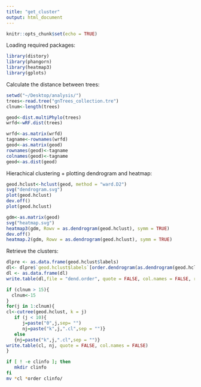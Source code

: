 ```yaml
---
title: "get_cluster"
output: html_document
---
```


```r
knitr::opts_chunk$set(echo = TRUE)
```
Loading required packages:
```r
library(distory)
library(phangorn)
library(heatmap3)
library(gplots)
```

Calculate the distance between trees:
```r
setwd("~/Desktop/analysis/")
trees<-read.tree("gnTrees_collection.tre")
clnum<-length(trees)

geod<-dist.multiPhylo(trees)
wrfd<-wRF.dist(trees)

wrfd<-as.matrix(wrfd)
tagname<-rownames(wrfd)
geod<-as.matrix(geod)
rownames(geod)<-tagname
colnames(geod)<-tagname
geod<-as.dist(geod)
```

Hierachical clustering + plotting dendrogram and heatmap:
```r
geod.hclust<-hclust(geod, method = "ward.D2")
svg("dendrogram.svg")
plot(geod.hclust)
dev.off()
plot(geod.hclust)

gdm<-as.matrix(geod)
svg("heatmap.svg")
heatmap3(gdm, Rowv = as.dendrogram(geod.hclust), symm = TRUE)
dev.off()
heatmap.2(gdm, Rowv = as.dendrogram(geod.hclust), symm = TRUE)
```

Retrieve the clusters:
```r
dlpre <- as.data.frame(geod.hclust$labels)
dl<- dlpre$`geod.hclust$labels`[order.dendrogram(as.dendrogram(geod.hclust))]
dl <- as.data.frame(dl)
write.table(dl,file = "dend.order", quote = FALSE, col.names = FALSE, row.names = FALSE)

if (clnum > 15){
  clnum<-15
}
for(j in 1:clnum){
cl<-cutree(geod.hclust, k = j)
   if (j < 10){
      j=paste("0",j,sep= "")
      nj=paste("k",j,".cl",sep = "")}
   else
   {nj=paste("k",j,".cl",sep = "")}
write.table(cl, nj, quote = FALSE, col.names = FALSE)
}
```

```bash
if [ ! -e clinfo ]; then
   mkdir clinfo
fi
mv *cl *order clinfo/
```


